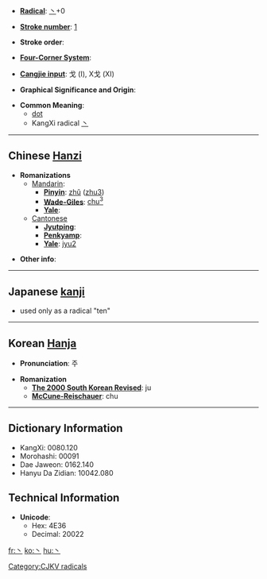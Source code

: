 * '''[[Wiktionary:Chinese radical index| Radical]]''': [[Wiktionary:Chinese radical index 丶|丶]]+0

* '''[[Wiktionary:Chinese total strokes index|Stroke number]]''': [[Wiktionary:Chinese total strokes index 1|1]]

* '''Stroke order''': 

* '''[[Wiktionary:Chinese four corner index|Four-Corner System]]''': 

* '''[[Wiktionary:Chinese Cangjie index|Cangjie input]]''': 戈 (I), X戈 (XI)

* '''Graphical Significance and Origin''': 

* '''Common Meaning''':
**[[dot]]
**KangXi radical [[Wiktionary:Chinese radical index 丶|丶]]

----

== Chinese [[Hanzi]] ==

* '''Romanizations'''
** [[Mandarin]]:
*** '''[[Pinyin]]''': [[zhǔ]] ([[zhu3]])
*** '''[[Wade-Giles]]''': [[chu3|chu<sup>3</sup>]]
*** '''[[Yale]]''': 
**[[Cantonese]]
***'''[[Jyutping]]''':
***'''[[Penkyamp]]''': 
***'''[[Yale]]''': [[jyu2]]

* '''Other info''': 

----

== Japanese [[kanji]] ==

* used only as a radical "ten"

----

== Korean [[Hanja]] ==

* '''Pronunciation''': 주

* '''Romanization'''
** '''[[The 2000 South Korean Revised Romanization|The 2000 South Korean Revised]]''': ju
** '''[[McCune-Reischauer]]''': chu

----

== Dictionary Information ==

* KangXi: 0080.120
* Morohashi: 00091
* Dae Jaweon: 0162.140
* Hanyu Da Zidian: 10042.080

== Technical Information ==

* '''Unicode''':
** Hex: 4E36
** Decimal: 20022

[[Category:CJKV radicals]]

[[fr:丶]]
[[ko:丶]]
[[hu:丶]]